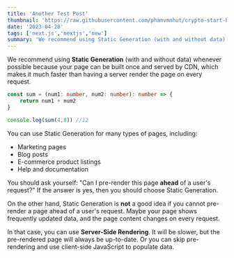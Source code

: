 ```yaml
---
title: 'Another Test Post'
thumbnail: 'https://raw.githubusercontent.com/phamvmnhut/crypto-start-blog-data/main/images/NextLevel1.png'
date: '2023-04-28'
tags: ['next.js','nextjs','new']
summary: 'We recommend using Static Generation (with and without data) whenever possible because your page can be built once and served by CDN, which makes it much faster than having a server render the page on every request.'
---
```


We recommend using **Static Generation** (with and without data) whenever possible because your page can be built once and served by CDN, which makes it much faster than having a server render the page on every request.

```ts
const sum = (num1: number, num2: number): number => {
    return num1 + num2
}

console.log(sum(4,8)) //12
```

You can use Static Generation for many types of pages, including:

- Marketing pages
- Blog posts
- E-commerce product listings
- Help and documentation

You should ask yourself: "Can I pre-render this page **ahead** of a user's request?" If the answer is yes, then you should choose Static Generation.


<CustomImage src="https://raw.githubusercontent.com/phamvmnhut/crypto-start-blog-data/main/images/NextLevel1.png" alt="Warning: Next Level Ahead" />

On the other hand, Static Generation is **not** a good idea if you cannot pre-render a page ahead of a user's request. Maybe your page shows frequently updated data, and the page content changes on every request.

In that case, you can use **Server-Side Rendering**. It will be slower, but the pre-rendered page will always be up-to-date. Or you can skip pre-rendering and use client-side JavaScript to populate data.